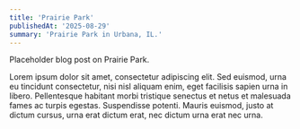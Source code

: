 ```yaml
---
title: 'Prairie Park'
publishedAt: '2025-08-29'
summary: 'Prairie Park in Urbana, IL.'
---
```


Placeholder blog post on Prairie Park.

Lorem ipsum dolor sit amet, consectetur adipiscing elit. Sed euismod, urna eu tincidunt consectetur, nisi nisl aliquam enim, eget facilisis sapien urna in libero. Pellentesque habitant morbi tristique senectus et netus et malesuada fames ac turpis egestas. Suspendisse potenti. Mauris euismod, justo at dictum cursus, urna erat dictum erat, nec dictum urna erat nec urna.